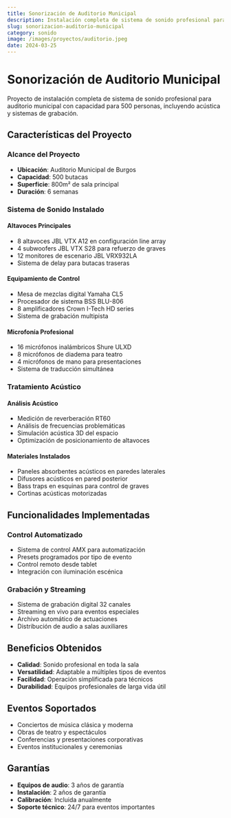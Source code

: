 ```yaml
---
title: Sonorización de Auditorio Municipal
description: Instalación completa de sistema de sonido profesional para auditorio municipal con capacidad para 500 personas.
slug: sonorizacion-auditorio-municipal
category: sonido
image: /images/proyectos/auditorio.jpeg
date: 2024-03-25
---
```


# Sonorización de Auditorio Municipal

Proyecto de instalación completa de sistema de sonido profesional para auditorio municipal con capacidad para 500 personas, incluyendo acústica y sistemas de grabación.

## Características del Proyecto

### Alcance del Proyecto
- **Ubicación**: Auditorio Municipal de Burgos
- **Capacidad**: 500 butacas
- **Superficie**: 800m² de sala principal
- **Duración**: 6 semanas

### Sistema de Sonido Instalado

#### Altavoces Principales
- 8 altavoces JBL VTX A12 en configuración line array
- 4 subwoofers JBL VTX S28 para refuerzo de graves
- 12 monitores de escenario JBL VRX932LA
- Sistema de delay para butacas traseras

#### Equipamiento de Control
- Mesa de mezclas digital Yamaha CL5
- Procesador de sistema BSS BLU-806
- 8 amplificadores Crown I-Tech HD series
- Sistema de grabación multipista

#### Microfonía Profesional
- 16 micrófonos inalámbricos Shure ULXD
- 8 micrófonos de diadema para teatro
- 4 micrófonos de mano para presentaciones
- Sistema de traducción simultánea

### Tratamiento Acústico

#### Análisis Acústico
- Medición de reverberación RT60
- Análisis de frecuencias problemáticas
- Simulación acústica 3D del espacio
- Optimización de posicionamiento de altavoces

#### Materiales Instalados
- Paneles absorbentes acústicos en paredes laterales
- Difusores acústicos en pared posterior
- Bass traps en esquinas para control de graves
- Cortinas acústicas motorizadas

## Funcionalidades Implementadas

### Control Automatizado
- Sistema de control AMX para automatización
- Presets programados por tipo de evento
- Control remoto desde tablet
- Integración con iluminación escénica

### Grabación y Streaming
- Sistema de grabación digital 32 canales
- Streaming en vivo para eventos especiales
- Archivo automático de actuaciones
- Distribución de audio a salas auxiliares

## Beneficios Obtenidos

- **Calidad**: Sonido profesional en toda la sala
- **Versatilidad**: Adaptable a múltiples tipos de eventos
- **Facilidad**: Operación simplificada para técnicos
- **Durabilidad**: Equipos profesionales de larga vida útil

## Eventos Soportados

- Conciertos de música clásica y moderna
- Obras de teatro y espectáculos
- Conferencias y presentaciones corporativas
- Eventos institucionales y ceremonias

## Garantías

- **Equipos de audio**: 3 años de garantía
- **Instalación**: 2 años de garantía
- **Calibración**: Incluida anualmente
- **Soporte técnico**: 24/7 para eventos importantes